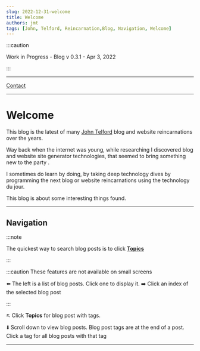 ```yaml
---
slug: 2022-12-31-welcome
title: Welcome
authors: jmt
tags: [John, Telford, Reincarnation,Blog, Navigation, Welcome]
---
```


<!--
Cloudflare requires the followint build commands:
`npm run build`
Build output directory:
`/build`
Root directory:
`/`

Variable name: NODE_VERSION
Value: 16.4.2

-->

:::caution

Work in Progress - Blog v 0.3.1 - Apr 3, 2022

:::

---

[Contact](docs/contact)

---

# Welcome

This blog is the latest of many [John Telford](https://johntelford.com) blog and website reincarnations over the years. 

Way back when the internet was young, while researching I discovered blog and website site generator technologies, that seemed to bring something new to the party .

I sometimes do learn by doing, by taking deep technology dives by programming the next blog or website reincarnations using the technology du jour.

This blog is about some interesting things found.

---

## Navigation

:::note

The quickest way to search blog posts is to click **[Topics](https://techtalkjohn.com/blog/tags)**

:::

:::caution
These features are not available on small screens

⬅️ The left is a list of blog posts. Click one to display it.  ➡️ Click an index of the selected blog post

:::

↖️ Click **Topics** for blog post with tags. 

⬇️ Scroll down to view blog posts. Blog post tags are at the end of a post. Click a tag for all blog posts with that tag

---

